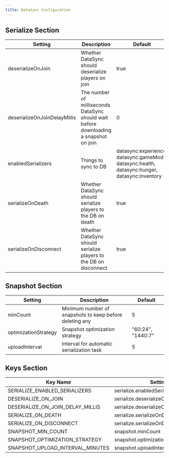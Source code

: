 ```yaml
---
title: DataSync Configuration
---
```


## Serialize Section
|Setting|Description|Default|
|-------|-----------|-------|
|deserializeOnJoin|Whether DataSync should deserialize players on join|true|
|deserializeOnJoinDelayMillis|The number of milliseconds DataSync should wait before downloading a snapshot on join|0|
|enabledSerializers|Things to sync to DB| datasync:experience, datasync:gameMode, datasync:health, datasync:hunger, datasync:inventory|
|serializeOnDeath|Whether DataSync should serialize players to the DB on death|true|
|serializeOnDisconnect|Whether DataSync should serialize players to the DB on disconnect|true|

## Snapshot Section
|Setting|Description|Default|
|-------|-----------|-------|
|minCount|Minimum number of snapshots to keep before deleting any|5|
|optimizationStrategy|Snapshot optimization strategy|"60:24", "1440:7"|
|uploadInterval|Interval for automatic serialization task|5|

## Keys Section
|Key Name|Setting|
|--------|-------|
|SERIALIZE_ENABLED_SERIALIZERS|serialize.enabledSerializers|
|DESERIALIZE_ON_JOIN|serialize.deserializeOnJoin|
|DESERIALIZE_ON_JOIN_DELAY_MILLIS|serialize.deserializeOnJoinDelayMillis|
|SERIALIZE_ON_DEATH|serialize.serializeOnDeath|
|SERIALIZE_ON_DISCONNECT|serialize.serializeOnDisconnect|
|SNAPSHOT_MIN_COUNT|snapshot.minCount|
|SNAPSHOT_OPTIMIZATION_STRATEGY|snapshot.optimizationStrategy|
|SNAPSHOT_UPLOAD_INTERVAL_MINUTES|snapshot.uploadInterval|
